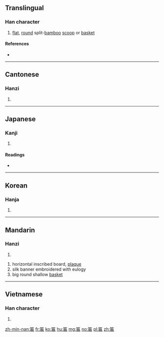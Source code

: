 {{character info/new}}
==Translingual==

===Han character===
{{Han char|rn=23|rad=匸|as=09|sn=11|four=7171<sub>2</sub>|canj=尸竹尸月 (SHSB), 尸戈尸月 (SISB)|ids=⿷[[匚]][[扁]]}}

# [[flat]], [[round]] split-[[bamboo]] [[scoop]] or [[basket]]

====References====
* {{Han ref|kx=0155.110|dkj=02689|dj=0347.240|hdz=10088.030|uh=533E|ud=21310|bh=B0D0|bd=45264}}

----

==Cantonese==

===Hanzi===
{{yue-hanzi|jyut=|y=bin2}}

# {{defn|lang=yue|sort=匸09}}

----

==Japanese==

===Kanji===
{{ja-kanji|grade=|rs=匸09}}

# {{defn|lang=ja|sort=匸09}}

====Readings====
* {{ja-readings|on=[[へん]] (hen)|kun=[[うすい]] (usui), [[ひらたい]] (hiratai), [[がく]] (gaku)}}

----

==Korean==

===Hanja===
{{ko-hanja|hangeul=편|rv=pyeon|mr=p'yŏn}}

# {{defn|lang=ko|sort=匸09}}

----

==Mandarin==

===Hanzi===
{{cmn-hanzi|pin=[[biǎn]] ([[bian3]])|wg=pien<sup>3</sup>}}

# {{defn|lang=cmn|sort=匸09}}

# horizontal inscribed board, [[plaque]]
# silk banner embroidered with eulogy
# big round shallow [[basket]]

----

==Vietnamese==

===Han character===
{{vi-hantu|[[biển]]|rs=匸09}}

# {{defn|lang=vi|sort=匸09}}

[[zh-min-nan:匾]]
[[fr:匾]]
[[ko:匾]]
[[hu:匾]]
[[mg:匾]]
[[no:匾]]
[[pl:匾]]
[[zh:匾]]